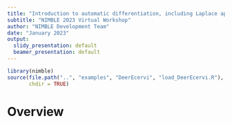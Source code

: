 ```yaml
---
title: "Introduction to automatic differentiation, including Laplace approximation"
subtitle: "NIMBLE 2023 Virtual Workshop"
author: "NIMBLE Development Team"
date: "January 2023"
output:
  slidy_presentation: default
  beamer_presentation: default
---
```

<style>
slides > slide {
  overflow-x: auto !important;
  overflow-y: auto !important;
}
</style>

```r
library(nimble)
source(file.path("..", "examples", "DeerEcervi", "load_DeerEcervi.R"), 
       chdir = TRUE)
```

# Overview

